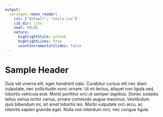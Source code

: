 ```yaml
---
output:
  xaringan::moon_reader:
    css: ["default", "style.css"]
    lib_dir: libs
    seal: FALSE
    nature:
      highlightStyle: github
      highlightLines: true
      countIncrementalSlides: false
---
```


# Sample Header

Duis vel viverra elit, eget hendrerit odio. Curabitur 
cursus elit nec diam vulputate, nec sollicitudin nunc 
ornare. Ut mi lectus, aliquet non ligula sed, 
lobortis vehicula erat. Morbi porttitor orci ut 
semper dapibus. Donec sodales tellus varius tortor 
varius, ornare commodo augue maximus. Vestibulum quis
bibendum mi, sit amet lobortis leo. Morbi vulputate 
orci arcu, ac lobortis sapien gravida eget. Nulla non
interdum orci, nec congue ligula.
